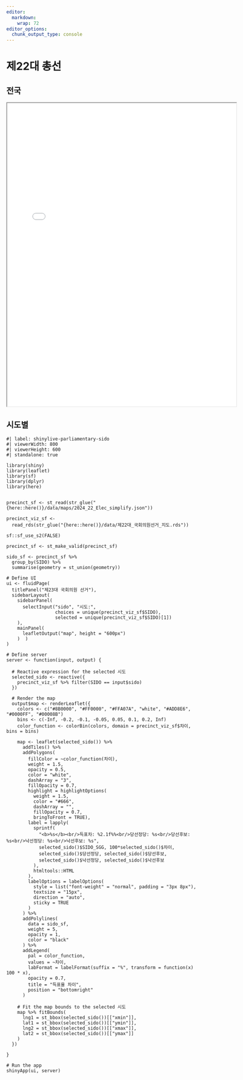 ```yaml
---
editor: 
  markdown: 
    wrap: 72
editor_options: 
  chunk_output_type: console
---
```


# 제22대 총선

<!-- ## 데이터 -->

<!-- ```{r} -->
<!-- #| eval: false -->
<!-- library(krvote2) -->
<!-- library(httr) -->
<!-- library(jsonlite) -->

<!-- # 서비스 키 설정 -->
<!-- service_key <- Sys.getenv("DATA_GO_DECODE_KEY") -->
<!-- set_krvote2_key(service_key) -->

<!-- elections <- get_all_elections() -->

<!-- election_22 <- elections |> -->
<!--   as_tibble() |> -->
<!--   arrange(desc(sgId)) |> -->
<!--   select(sgId, sgName, sgTypecode) |> -->
<!--   filter(sgId == "20240410" & sgTypecode == "2") -->

<!-- election_22 -->
<!-- ``` -->


<!-- ## 선거구 -->

<!-- ```{r} -->
<!-- #| eval: false -->
<!-- precint_raw <- krvote2::get_all_constituencies(sgId="20240410", sgTypecode="2") -->

<!-- precint_raw |> -->
<!--   as_tibble() -->
<!-- ``` -->


<!-- ## 투개표수 -->

<!-- ### 스크립트 -->

<!-- ```{r} -->
<!-- #| eval: false -->
<!-- jongro_raw <- krvote2::get_count_info(sgId = "20240410", -->
<!--                        sgTypecode = "2", -->
<!--                        sggName = "종로구", -->
<!--                        sdName = "서울특별시") |> -->
<!--   as_tibble() -->

<!-- jongro_tbl <- jongro_raw |> -->
<!--   pivot_longer(cols = starts_with(c("jd", "hbj", "dugsu")), -->
<!--                names_to = c(".value", "cand_num"), -->
<!--                names_pattern = "([a-z]+)(\\d+)", -->
<!--                values_drop_na = TRUE, -->
<!--                values_transform = list(dugsu = as.numeric)) |> -->
<!--   filter(jd != "") |> -->
<!--   filter(wiwName == "합계") |> -->
<!--   mutate(across(sunsu:gigwonsu, as.numeric)) |> -->
<!--   mutate(득표율 = dugsu / yutusu, -->
<!--          투표율 = tusu / sunsu) |> -->
<!--   select(sdName, sggName, jd, hbj, sunsu, tusu, 투표율, yutusu, dugsu, 득표율) -->

<!-- ``` -->


<!-- ### 함수 -->

<!-- ```{r} -->
<!-- #| eval: false -->
<!-- calculate_winner <- function(sggName = "종로구", sdName = "서울특별시") { -->

<!--   cat("\n======================================\n") -->
<!--   cat(sdName, " : ", sggName, "\n") -->

<!--   sgg_raw <- krvote2::get_count_info(sgId = "20240410", -->
<!--                        sgTypecode = "2", -->
<!--                        sggName = sggName, -->
<!--                        sdName = sdName) |> -->
<!--   as_tibble() -->

<!--   sgg_tbl <- sgg_raw |> -->
<!--     pivot_longer(cols = starts_with(c("jd", "hbj", "dugsu")), -->
<!--                  names_to = c(".value", "cand_num"), -->
<!--                  names_pattern = "([a-z]+)(\\d+)", -->
<!--                  values_drop_na = TRUE, -->
<!--                  values_transform = list(dugsu = as.numeric)) |> -->
<!--     filter(jd != "") |> -->
<!--     filter(wiwName == "합계") |> -->
<!--     mutate(across(sunsu:gigwonsu, as.numeric)) |> -->
<!--     mutate(득표율 = dugsu / yutusu, -->
<!--            투표율 = tusu / sunsu) |> -->
<!--     select(sdName, sggName, jd, hbj, sunsu, tusu, 투표율, yutusu, dugsu, 득표율) -->

<!--   return(sgg_tbl) -->
<!-- } -->

<!-- calculate_winner("종로구", "서울특별시") -->

<!-- precint_tbl <- precint_raw |> -->
<!--   as_tibble() |> -->
<!--   mutate(data = map2(sggName, sdName, calculate_winner)) -->

<!-- precint_tbl |> -->
<!--   write_rds("data/국회의원_22대.rds") -->
<!-- ``` -->


<!-- ## 결과 -->

<!-- ### 시각화 데이터 -->

<!-- ```{r} -->
<!-- #| eval: false -->
<!-- precint_tbl <- read_rds("data/국회의원_22대.rds") -->

<!-- precint_tbl |> -->
<!--   select(data) |> -->
<!--   unnest(data) |> -->
<!--   group_by(sdName, sggName) |> -->
<!--   mutate(순위 = rank(desc(득표율))) |> -->
<!--   filter(순위 %in% c(1,2)) |> -->
<!--   mutate(차이 = abs(lead(득표율) - 득표율)) -->

<!-- winner_tbl <- precint_tbl |> -->
<!--   select(data) |> -->
<!--   unnest(data) |> -->
<!--   group_by(sdName, sggName, jd, hbj) |> -->
<!--   summarise(sunsu = sum(sunsu), -->
<!--             tusu = sum(tusu), -->
<!--             yutusu = sum(yutusu), -->
<!--             dugsu = sum(dugsu)) |> -->
<!--   mutate(득표율 = dugsu / yutusu, -->
<!--          투표율 = tusu / sunsu) |> -->
<!--   ungroup() |> -->
<!--   group_by(sdName, sggName) |> -->
<!--   mutate(순위 = rank(desc(득표율))) |> -->
<!--   filter(순위 %in% c(1,2)) |> -->
<!--   arrange(순위) |> -->
<!--   mutate(차이 = abs(lead(득표율) - 득표율)) |> -->
<!--   filter(!is.na(차이)) -->
<!-- ``` -->

<!-- ### 표 -->

<!-- ```{r} -->
<!-- #| eval: false -->
<!-- library(reactable) -->

<!-- precint_viz <- precint_tbl |> -->
<!--   select(data) |> -->
<!--   unnest(data) |> -->
<!--   group_by(sdName, sggName, jd, hbj) |> -->
<!--   summarise(sunsu = sum(sunsu), -->
<!--             tusu = sum(tusu), -->
<!--             yutusu = sum(yutusu), -->
<!--             dugsu = sum(dugsu)) |> -->
<!--   mutate(득표율 = dugsu / yutusu, -->
<!--          투표율 = tusu / sunsu) |> -->
<!--   ungroup() |> -->
<!--   group_by(sdName, sggName) |> -->
<!--   mutate(순위 = rank(desc(득표율))) |> -->
<!--   filter(순위 %in% c(1,2)) |> -->
<!--   ungroup() |> -->
<!--   group_by(sdName, sggName) |> -->
<!--   arrange(순위) |> -->
<!--   mutate(차이 = abs(lead(득표율) - 득표율)) |> -->
<!--   # ungroup() |> -->
<!--   set_names(c("시도", "선거구", "정당", "후보", "선거인수", "투표수", "유효투표수", "득표수", "득표율", "투표율", "순위", "차이")) |> -->
<!--   select(-유효투표수) -->

<!-- precint_viz |> -->
<!--   reactable( -->
<!--     searchable = TRUE, -->
<!--     filterable = TRUE, -->
<!--     defaultColDef = colDef( -->
<!--       header = function(value) gsub(".", " ", value, fixed = TRUE), -->
<!--       align = "center", -->
<!--       minWidth = 80, -->
<!--       headerStyle = list(background = "#f7f7f8") -->
<!--     ), -->
<!--     columns = list( -->
<!--       시도 = colDef(minWidth = 60), -->
<!--       선거구 = colDef(minWidth = 90), -->
<!--       정당 = colDef(minWidth = 100), -->
<!--       후보 = colDef(minWidth = 80), -->
<!--       선거인수 = colDef(format = colFormat(separators = TRUE, digits = 0)), -->
<!--       투표수 = colDef(format = colFormat(separators = TRUE, digits = 0)), -->
<!--       득표수 = colDef(format = colFormat(separators = TRUE, digits = 0)), -->
<!--       득표율 = colDef(format = colFormat(percent = TRUE, digits = 1)), -->
<!--       투표율 = colDef(format = colFormat(percent = TRUE, digits = 1)), -->
<!--       차이 = colDef(format = colFormat(percent = TRUE, digits = 2)) -->
<!--     ), -->
<!--     bordered = TRUE, -->
<!--     highlight = TRUE, -->
<!--     striped = TRUE, -->
<!--     compact = TRUE, -->
<!--     wrap = FALSE, -->
<!--     resizable = TRUE, -->
<!--     showPageSizeOptions = TRUE, -->
<!--     pageSizeOptions = c(10, 20, 50, 100), -->
<!--     defaultPageSize = 20, -->
<!--     showPagination = TRUE, -->
<!--     paginationType = "numbers" -->
<!--   ) -->
<!-- ``` -->


<!-- ```{r} -->
<!-- #| message: false -->
<!-- #| warning: false -->
<!-- #| results: "hide" -->
<!-- #| eval: false -->

<!-- library(leaflet) -->
<!-- library(sf) -->
<!-- library(tidyverse) -->
<!-- sf_use_s2(FALSE) -->

<!-- precinct_sf <- st_read("data/maps/2024_22_Elec_simplify.json") -->
<!-- # 지오메트리 유효화 -->
<!-- precinct_sf <- st_make_valid(precinct_sf) -->

<!-- # 시도별 폴리곤 데이터 준비 -->
<!-- sido_sf <- precinct_sf %>% -->
<!--   group_by(SIDO) %>% -->
<!--   summarise(geometry = st_union(geometry)) -->

<!-- precinct_viz_winner <- precint_viz |>  -->
<!--   filter(!is.na(차이)) |>  -->
<!--   select(시도, 선거구, 당선정당=정당, 당선후보=후보, 차이) |>  -->
<!--   arrange(시도, 선거구)  -->

<!-- precinct_viz_loser <- precint_viz |>  -->
<!--   filter(is.na(차이)) |>  -->
<!--   select(시도, 선거구, 낙선정당=정당, 낙선후보=후보)  |>  -->
<!--   arrange(시도, 선거구) -->

<!-- precinct_viz_sf <- precinct_sf |>  -->
<!--   arrange(SIDO, SGG) |>  -->
<!--   bind_cols(precinct_viz_winner |> select(당선정당, 당선후보, 차이)) |>  -->
<!--   bind_cols(precinct_viz_loser |> select(낙선정당, 낙선후보))  |>  -->
<!--   mutate(차이 = ifelse(당선정당 == "더불어민주당", 차이, -차이))    -->

<!-- summary(precinct_viz_sf$차이) -->


<!-- precinct_viz_sf |>  -->
<!--   write_rds("data/제22대_국회의원선거_지도.rds") -->

<!-- # 지도 그리기 -->
<!-- colors <- c("#8B0000", "#FF0000", "#FFA07A", "white", "#ADD8E6", "#0000FF", "#00008B") -->
<!-- bins <- c(-Inf, -0.2, -0.1, -0.05, 0.05, 0.1, 0.2, Inf) -->

<!-- color_function <- colorBin(colors, precinct_viz_sf$차이, bins = bins) -->

<!-- precincts_22_m <- precinct_viz_sf |>  -->
<!--   leaflet() %>% -->
<!--   addTiles() %>% -->
<!--   addPolygons( -->
<!--     fillColor = ~colorBin(colors, 차이, bins = bins)(차이), -->
<!--     weight = 1.5, -->
<!--     opacity = 0.5, -->
<!--     color = "white", -->
<!--     dashArray = "3", -->
<!--     fillOpacity = 0.7, -->
<!--     highlight = highlightOptions( -->
<!--       weight = 1.5, -->
<!--       color = "#666", -->
<!--       dashArray = "", -->
<!--       fillOpacity = 0.7, -->
<!--       bringToFront = TRUE), -->
<!--     label = lapply( -->
<!--       sprintf( -->
<!--         "<b>%s</b><br/>득표차: %2.1f%%<br/>당선정당: %s<br/>당선후보: %s<br/>낙선정당: %s<br/>낙선후보: %s", -->
<!--         precinct_viz_sf$SIDO_SGG, 100*precinct_viz_sf$차이,  -->
<!--         precinct_viz_sf$당선정당, precinct_viz_sf$당선후보, -->
<!--         precinct_viz_sf$낙선정당, precinct_viz_sf$낙선후보 -->
<!--       ), -->
<!--       htmltools::HTML -->
<!--     ), -->
<!--     labelOptions = labelOptions( -->
<!--       style = list( -->
<!--         "font-weight" = "normal", -->
<!--         padding = "3px 8px" -->
<!--       ), -->
<!--       textsize = "15px", -->
<!--       direction = "auto", -->
<!--       sticky = TRUE -->
<!--     ) -->
<!--   ) %>% -->
<!--   addPolylines( -->
<!--     data = sido_sf, -->
<!--     weight = 5, -->
<!--     opacity = 1, -->
<!--     color = "black" -->
<!--   ) %>% -->
<!--   addLegend( -->
<!--     pal = color_function,  -->
<!--     values = ~차이, -->
<!--     labFormat = labelFormat( -->
<!--       prefix = "", -->
<!--       suffix = "%", -->
<!--       transform = function(x) 100 * x -->
<!--     ), -->
<!--     opacity = 0.7,  -->
<!--     title = "득표율 차이", -->
<!--     position = "bottomright" -->
<!--   ) -->

<!-- library(htmlwidgets) -->
<!-- saveWidget(precincts_22_m, file="data/precincts_22_m.html", selfcontained = TRUE) -->

<!-- ``` -->

## 전국

:::{.column-body-outset}

<iframe src="data/precincts_22_m.html" width="120%" height="800px"></iframe>

:::


## 시도별

```shinylive-r
#| label: shinylive-parliamentary-sido
#| viewerWidth: 800
#| viewerHeight: 600
#| standalone: true

library(shiny)
library(leaflet)
library(sf)
library(dplyr)
library(here)


precinct_sf <- st_read(str_glue("{here::here()}/data/maps/2024_22_Elec_simplify.json"))

precinct_viz_sf <-  
  read_rds(str_glue("{here::here()}/data/제22대_국회의원선거_지도.rds"))

sf::sf_use_s2(FALSE)

precinct_sf <- st_make_valid(precinct_sf)

sido_sf <- precinct_sf %>% 
  group_by(SIDO) %>%
  summarise(geometry = st_union(geometry))

# Define UI
ui <- fluidPage(
  titlePanel("제23대 국회의원 선거"),
  sidebarLayout(
    sidebarPanel(
      selectInput("sido", "시도:", 
                  choices = unique(precinct_viz_sf$SIDO),
                  selected = unique(precinct_viz_sf$SIDO)[1])
    ),
    mainPanel(
      leafletOutput("map", height = "600px")
    )  )
)

# Define server
server <- function(input, output) {
  
  # Reactive expression for the selected 시도
  selected_sido <- reactive({
    precinct_viz_sf %>% filter(SIDO == input$sido)
  })
  
  # Render the map
  output$map <- renderLeaflet({
    colors <- c("#8B0000", "#FF0000", "#FFA07A", "white", "#ADD8E6", "#0000FF", "#00008B")
    bins <- c(-Inf, -0.2, -0.1, -0.05, 0.05, 0.1, 0.2, Inf)
    color_function <- colorBin(colors, domain = precinct_viz_sf$차이, bins = bins)
    
    map <- leaflet(selected_sido()) %>%
      addTiles() %>%
      addPolygons(
        fillColor = ~color_function(차이),
        weight = 1.5,
        opacity = 0.5,
        color = "white",
        dashArray = "3",
        fillOpacity = 0.7,
        highlight = highlightOptions(
          weight = 1.5,
          color = "#666",
          dashArray = "",
          fillOpacity = 0.7,
          bringToFront = TRUE),
        label = lapply(
          sprintf(
            "<b>%s</b><br/>득표차: %2.1f%%<br/>당선정당: %s<br/>당선후보: %s<br/>낙선정당: %s<br/>낙선후보: %s",
            selected_sido()$SIDO_SGG, 100*selected_sido()$차이, 
            selected_sido()$당선정당, selected_sido()$당선후보,
            selected_sido()$낙선정당, selected_sido()$낙선후보
          ),
          htmltools::HTML
        ),
        labelOptions = labelOptions(
          style = list("font-weight" = "normal", padding = "3px 8px"),
          textsize = "15px",
          direction = "auto",
          sticky = TRUE
        )
      ) %>%
      addPolylines(
        data = sido_sf,
        weight = 5,
        opacity = 1,
        color = "black"
      ) %>%
      addLegend(
        pal = color_function,
        values = ~차이,
        labFormat = labelFormat(suffix = "%", transform = function(x) 100 * x), 
        opacity = 0.7,
        title = "득표율 차이",
        position = "bottomright"
      )
    
    # Fit the map bounds to the selected 시도
    map %>% fitBounds(
      lng1 = st_bbox(selected_sido())[["xmin"]],
      lat1 = st_bbox(selected_sido())[["ymin"]],
      lng2 = st_bbox(selected_sido())[["xmax"]],
      lat2 = st_bbox(selected_sido())[["ymax"]]
    )
  })
  
}

# Run the app
shinyApp(ui, server)
```

